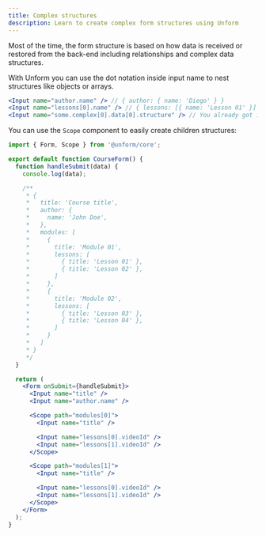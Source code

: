 ```yaml
---
title: Complex structures
description: Learn to create complex form structures using Unform
---
```


Most of the time, the form structure is based on how data is received or restored from the back-end including relationships and complex data structures.

With Unform you can use the dot notation inside input name to nest structures like objects or arrays.

```jsx
<Input name="author.name" /> // { author: { name: 'Diego' } }
<Input name="lessons[0].name" /> // { lessons: [{ name: 'Lesson 01' }] }
<Input name="some.complex[0].data[0].structure" /> // You already got it
```

You can use the `Scope` component to easily create children structures:

```jsx lineNumbers=true
import { Form, Scope } from '@unform/core';

export default function CourseForm() {
  function handleSubmit(data) {
    console.log(data);

    /**
     * {
     *   title: 'Course title',
     *   author: {
     *     name: 'John Doe',
     *   },
     *   modules: [
     *     {
     *       title: 'Module 01',
     *       lessons: [
     *         { title: 'Lesson 01' },
     *         { title: 'Lesson 02' },
     *       ]
     *     },
     *     {
     *       title: 'Module 02',
     *       lessons: [
     *         { title: 'Lesson 03' },
     *         { title: 'Lesson 04' },
     *       ]
     *     }
     *   ]
     * }
     */
  }

  return (
    <Form onSubmit={handleSubmit}>
      <Input name="title" />
      <Input name="author.name" />

      <Scope path="modules[0]">
        <Input name="title" />

        <Input name="lessons[0].videoId" />
        <Input name="lessons[1].videoId" />
      </Scope>

      <Scope path="modules[1]">
        <Input name="title" />

        <Input name="lessons[0].videoId" />
        <Input name="lessons[1].videoId" />
      </Scope>
    </Form>
  );
}
```
